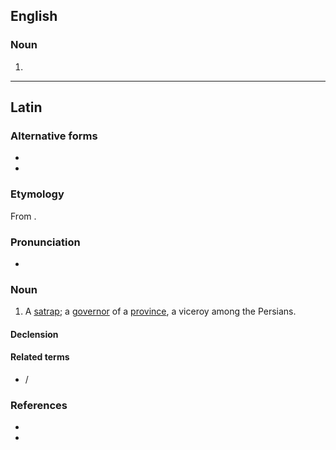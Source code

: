 ==English==

===Noun===
{{head|en|noun form}}

# {{plural of|satrap|lang=en}}

----

==Latin==

===Alternative forms===
* {{l|la|satrapa}}
* {{l|la|satrapēs}}

===Etymology===
From {{der|la|grc|σατράπης}}.

===Pronunciation===
* {{la-IPA|satraps}}

===Noun===
{{la-noun|satraps|satrapis|m|third}}

# A [[satrap]]; a [[governor]] of a [[province]], a viceroy among the Persians.

====Declension====
{{la-decl-3rd|satraps|satrap}}

====Related terms====
* {{l|la|satrapia}} / {{l|la|satrapēa}}

===References===
* {{R:L&S}}
* {{R:Gaffiot}}